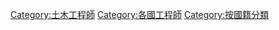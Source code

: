 {{Commonscat|Civil engineers by country}}

[[Category:土木工程師|Category:土木工程師]]
[[Category:各國工程師|Category:各國工程師]]
[[Category:按國籍分類|Category:按國籍分類]]